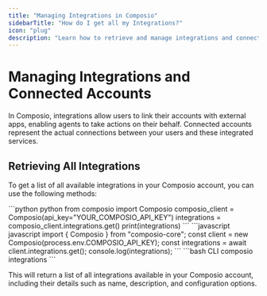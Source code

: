 ```yaml
---
title: "Managing Integrations in Composio"
sidebarTitle: "How do I get all my Integrations?"
icon: "plug"
description: "Learn how to retrieve and manage integrations and connected accounts for entities in Composio."
---
```


# Managing Integrations and Connected Accounts

In Composio, integrations allow users to link their accounts with external apps, enabling agents to take actions on their behalf. Connected accounts represent the actual connections between your users and these integrated services.

## Retrieving All Integrations

To get a list of all available integrations in your Composio account, you can use the following methods:

<Tabs>
<Tab title="Python">
<CodeGroup>
```python python
from composio import Composio
composio_client = Composio(api_key="YOUR_COMPOSIO_API_KEY")
integrations = composio_client.integrations.get()
print(integrations)
```
</CodeGroup>
</Tab>
<Tab title="JavaScript">
<CodeGroup>
```javascript javascript
import { Composio } from "composio-core";
const client = new Composio(process.env.COMPOSIO_API_KEY);
const integrations = await client.integrations.get();
console.log(integrations);
```
</CodeGroup>
</Tab>
<Tab title="CLI">
<CodeGroup>
```bash CLI
composio integrations
```
</CodeGroup>
</Tab>
</Tabs>

This will return a list of all integrations available in your Composio account, including their details such as name, description, and configuration options.
